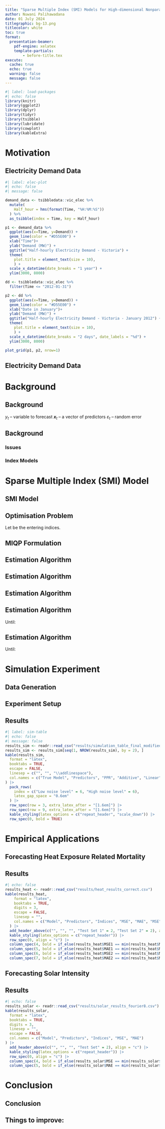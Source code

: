 ```yaml
---
title: "Sparse Multiple Index (SMI) Models for High-dimensional Nonparametric Forecasting"
author: Nuwani Palihawadana
date: 01 July 2024
titlegraphic: bg-13.png
titlecolor: white
toc: true
format:
  presentation-beamer:
    pdf-engine: xelatex
    template-partials:
        - before-title.tex
execute:
  cache: true
  echo: true
  warning: false
  message: false
---
```


```r
#| label: load-packages
#| echo: false
library(knitr)
library(ggplot2)
library(dplyr)
library(tidyr)
library(tsibble)
library(lubridate)
library(cowplot)
library(kableExtra)
```

# Motivation

## Electricity Demand Data
```r
#| label: elec-plot
#| echo: false
#| message: false

demand_data <- tsibbledata::vic_elec %>%
  mutate(
    Half_hour = hms(format(Time, "%H:%M:%S"))
  ) %>%
  as_tsibble(index = Time, key = Half_hour)

p1 <- demand_data %>%
  ggplot(aes(x=Time, y=Demand)) +
  geom_line(color = "#D55E00") +
  xlab("Time")+
  ylab("Demand (MW)") +
  ggtitle("Half-hourly Electricity Demand - Victoria") +
  theme(
    plot.title = element_text(size = 10),
    ) +
  scale_x_datetime(date_breaks = "1 year") +
  ylim(3000, 8000)

dd <- tsibbledata::vic_elec %>%
  filter(Time <= "2012-01-31")

p2 <- dd %>%
  ggplot(aes(x=Time, y=Demand)) +
  geom_line(color = "#D55E00") +
  xlab("Date in January")+
  ylab("Demand (MW)") +
  ggtitle("Half-hourly Electricity Demand - Victoria - January 2012") +
  theme(
    plot.title = element_text(size = 10),
    ) +
  scale_x_datetime(date_breaks = "2 days", date_labels = "%d") +
  ylim(3000, 8000)

plot_grid(p1, p2, nrow=1)
```


## Electricity Demand Data
\placefig{1.8}{1.2}{width=14cm, height=7cm}{figs/elec_temp.pdf}

# Background

## Background

\begin{itemize}
  \item \color{violet} \textbf{\textsl{Nonlinear "Transfer Function" model}}
\end{itemize}
\begin{block}{}
  \centerline{$y_{t} = f(\mathbfit{x}_{t}, \mathbfit{x}_{t-1}, \dots,\mathbfit{x}_{t-p}, y_{1},\dots,y_{t-k}) + \varepsilon_{t}$}
\end{block}

$y_{t}$ -- variable to forecast \newline
$\mathbfit{x}_{t}$ -- a vector of predictors \newline
$\varepsilon_{t}$ -- random error

\pause
\begin{itemize}
  \item Impossible to estimate $f$ for large $p$ -- \textbf{\textit{curse of dimensionality}}
  \pause
  \item Reasonable to impose additivity constraints \\[0.2cm]
\end{itemize}
\begin{block}{}
  \centerline{$f(\mathbfit{x}_{t}, \mathbfit{x}_{t-1}, \dots,\mathbfit{x}_{t-p}) = \sum_{i=0}^{p} {f_{i}(\mathbfit{x}_{t-i})}$ \pause \color{violet} \textbf{\textsl{$\mathbfit{\leftarrow}$ Nonparametric Additive Model}}}
\end{block}

## Background

### Issues
\begin{enumerate}
  \item \textbf{Challenging to estimate in a high-dimensional setting} \newline
  \item \textbf{Subjectivity in predictor selection, and predictor grouping to model interactions} \newline
\end{enumerate}

\pause

### Index Models
\begin{itemize}
    \item \color{violet} \textbf{Mitigate difficulty of estimating a nonparametric component for each predictor}
    \item \color{violet} \textbf{Improve flexibility}\newline
\end{itemize}


# Sparse Multiple Index (SMI) Model

## SMI Model

\begin{block}{Semi-parametric model}
$$y_{i} = \beta_{0} + \sum_{j = 1}^{p}g_{j}(\mathbfit{\alpha}_{j}^{T}\mathbfit{x}_{ij}) + \sum_{k = 1}^{d}f_{k}(w_{ik}) + \mathbfit{\theta}^{T}\mathbfit{u}_{i} + \varepsilon_{i}, \quad i = 1, \dots, n,$$
\end{block}

\begin{itemize}
  \item \color{black} $y_{i}$ : \color{violet} univariate response
  \item \color{black} $\mathbfit{x}_{ij} \in \mathbb{R}^{\ell_{j}}$, $j = 1, \dots, p$ : \color{violet} $p$ subsets of predictors entering indices
  \item \color{black} $\mathbfit{\alpha}_{j}$ : \color{violet} $\ell_{j}$-dimensional vectors of index coefficients
  \pause
  \item \color{black} Additional predictors :
    \begin{itemize}
      \item $w_{ik}$  --   \color{violet} nonlinear 
      \item \color{black} $\mathbfit{u}_{i}$  --   \color{violet} linear
    \end{itemize}
  \item \color{black} $g_{j}, f_{k}$ : \color{violet} smooth nonlinear functions
\end{itemize}


## Optimisation Problem

\small Let \color{violet}\textbf{$q$} \color{black}be the \color{violet}\textit{total number of predictors} \color{black}entering indices.

\begin{block}{}
\begin{align*}
  & \min_{\beta_{0}, p, \mathbfit{\alpha}, \mathbfit{g}, \mathbfit{f}, \mathbfit{\theta}} \quad \sum_{i = 1}^{n}\Bigg [ y_{i} - \beta_{0} - \sum_{j = 1}^{p}g_{j}(\mathbfit{\alpha}_{j}^{T}\mathbfit{x}_{i}) - \sum_{k = 1}^{d}f_{k}(w_{ik}) - \mathbfit{\theta}^{T}\mathbfit{u}_{i}\Bigg]^{2} \\
  & \hspace*{5cm} + \color{blue}\lambda_{0}\sum_{j = 1}^{p}\sum_{m = 1}^{q}\mathbb{1}(\alpha_{jm} \neq 0) \color{black}+ \color{magenta}\lambda_{2}\sum_{j = 1}^{p}\|\mathbfit{\alpha}_{j}\|_2^2 \nonumber \\
  & \hspace*{1.5cm} \text{s.t.}\quad \sum_{j=1}^p \mathbb{1}(\alpha_{jm} \neq 0) \in \{0,1\} \quad \forall m \nonumber
\end{align*}
\end{block}
\pause
\begin{itemize}
  \item \color{blue}$\lambda_{0} > 0$ -- controls the number of selected predictors
  \pause
  \item \color{magenta}$\lambda_{2} \ge 0$ -- controls the strength of the additional shrinkage
\end{itemize}


## MIQP Formulation

\begin{block}{}
$$
\begin{aligned}
  \min_{\beta_{0}, p, \mathbfit{\alpha}, \mathbfit{g}, \mathbfit{f}, \mathbfit{\theta}, \mathbfit{z}} \quad & \sum_{i = 1}^{n}\Bigg [ y_{i} - \beta_{0} - \sum_{j = 1}^{p}{g_{j}(\mathbfit{\alpha}_{j}^{T}\mathbfit{x}_{i})} - \sum_{k = 1}^{d} {f_{k}(w_{ik})} - \mathbfit{\theta}^{T}\mathbfit{u}_{i}\Bigg ]^{2} \\
  & \hspace*{4cm} + \color{blue}\lambda_{0}\sum_{j = 1}^{p}\sum_{m = 1}^{q}z_{jm} \color{black}+ \color{magenta}\lambda_{2}\sum_{j = 1}^{p}\sum_{m = 1}^{q} \alpha_{jm}^{2} \\
  \text{s.t.} \quad & |\alpha_{jm}| \le Mz_{jm} \quad \forall j, \forall m, \\
  & \sum_{j = 1}^{p}z_{jm} \le 1 \quad \forall m, \\
  & z_{jm} \in \{0, 1\} \pause \color{red} \quad \mathbfit{\leftarrow} \quad z_{jm} = \mathbb{1}(\alpha_{jm} \neq 0)
\end{aligned}
$$
\end{block}
\pause
\begin{itemize}
  \item $M < \infty$: \small{If $\mathbfit{\alpha^{*}}$ is an optimal solution, then $\max \big ( \{|\alpha_{jm}^{*} |\}_{j\in[p],m\in[q]} \big) \le M$}
\end{itemize}

## Estimation Algorithm

\begin{block}{}
\small \color{blue} \textbf{Step 1: Initialise Index Structure and Index Coefficients}
\end{block}
\begin{itemize}
    \item \color{violet}Obtain a feasible initialisation : \newline
    \color{black}
\pause
  \begin{enumerate}
    \item \textbf{PPR:} Projection Pursuit Regression Based Initialisation \newline
    \pause
    \item \textbf{Additive:} Nonparametric Additive Model Based Initialisation \newline
    \pause
    \item \textbf{Linear:} Linear Regression Based Initialisation \newline
    \pause
    \item \textbf{Multiple:} Picking One From Multiple Initialisations \newline
  \end{enumerate}
  \item \color{violet}Scale each $\hat{\mathbfit{\alpha}}_{j}$ to have unit norm
\end{itemize}


## Estimation Algorithm

\begin{block}
\small \color{blue} \textbf{\small Step 2: Estimate Nonlinear Functions}
\end{block}
  \begin{itemize}
    \item \color{violet} Estimate a GAM :
    \color{black}
\begin{alertblock}{}
$$
  y_{i} = \beta_{0} + \sum_{j = 1}^{p}g_{j}(\hat{h}_{ij}) + \sum_{k = 1}^{d}f_{k}(w_{ik}) + \mathbfit{\theta}^{T}\mathbfit{u}_{i} + \varepsilon_{i}, \quad i = 1, \dots, n,
$$
\end{alertblock}
\color{violet}
where 
    \begin{itemize}
      \item $y_{i}$ -- response \newline
      \item $\hat{h}_{ij} = \hat{\mathbfit{\alpha}}_{j}^{T}\mathbfit{x}_{i}, j = 1, \dots, p$ -- estimated indices
    \end{itemize}
  \end{itemize}


## Estimation Algorithm

\begin{block}
\small \color{blue} \textbf{Step 3: Update Index Coefficients}
\end{block}
\color{black}
\begin{alertblock}{}
$$
\begin{aligned}
  \min_{\mathbfit{\alpha}^{\text{new}}, \mathbfit{z}^{\text{new}}} & (\mathbfit{\alpha}^{\text{new}} - \mathbfit{\alpha}^{\text{old}})^{T}\mathbfit{V}^{T}\mathbfit{V}(\mathbfit{\alpha}^{\text{new}} - \mathbfit{\alpha}^{\text{old}}) - 2(\mathbfit{\alpha}^{\text{new}} - \mathbfit{\alpha}^{\text{old}})^{T}\mathbfit{V}^{T}\mathbfit{r} \\
  & \hspace*{4cm} + \color{blue} \lambda_{0}\sum_{j = 1}^{p}\sum_{m = 1}^{q}z_{jm}^{\text{new}} \color{black} + \color{magenta} \lambda_{2}\sum_{j = 1}^{p}\sum_{m = 1}^{q}(\alpha_{jm}^{new})^2 \\
  \text{s.t. } & |\alpha_{jm}^{\text{new}}| \le Mz_{jm}^{\text{new}} \quad \forall j, \forall m,\\
  & z_{jm}^{\text{new}} \in \{0, 1\}, \\
  & \sum_{j = 1}^{p}z_{jm}^{\text{new}} \le 1 \quad \forall m,
\end{aligned}
$$
\end{alertblock}

\begin{textblock}{5.5}(9, 5.5)
\fontsize{11}{12}\sf
\begin{block}{}
\scriptsize \color{violet} $\mathbfit{V}$ -- matrix of partial derivatives of RHS of SMI model equation, with respect to $\mathbfit{\alpha}_{j}$
\end{block}
\end{textblock} 

\begin{textblock}{5.5}(9, 7)
\fontsize{11}{12}\sf
\begin{block}{}
\scriptsize \color{violet} \scriptsize $\mathbfit{r}$ -- current residual vector
\end{block}
\end{textblock}


## Estimation Algorithm

\begin{block}
\small \color{blue} \textbf{Step 4: Iterate steps 2 and 3}
\end{block}
\color{violet}
Until:
    \begin{itemize}
      \item convergence
      \item loss increases for three consecutive iterations \color{violet} or
      \item \color{black} reaching maximum iterations
    \end{itemize}
\pause   
\begin{block}
\small \color{blue} \textbf{Step 5: Stop or repeat step 4}
\end{block}
  \begin{itemize}
    \item No dropped predictors -- \alert{Stop}
    \item Otherwise, include a new index consisting of dropped predictors -- \alert{Repeat step 4}
  \end{itemize}


## Estimation Algorithm

\begin{block}
\small \color{blue} \textbf{Step 6: Increase p by 1 in each iteration of step 5}
\end{block}
\color{violet}
Until:
    \begin{itemize}
      \item number of indices reaches $q$ -- \alert{output = final fitted model}
      \item loss increases after the increment -- \alert{output = previous iteration model} \color{violet} or \color{black}
      \item solution maintains same number of indices as previous iteration, and absolute difference of index coefficients between two successive iterations is not larger than a pre-specified tolerance -- \alert{output = model with a smaller loss}
    \end{itemize}


# Simulation Experiment

## Data Generation

\begin{block}{Predictor variables}
\begin{itemize}
  \item $x_{0}$ -- Uniform [0,1]
  \item $z_{0}$ -- Normal (5, 4)
  \item Construct lagged series of both $x_{0}$ and $z_{0}$ up-to lag 5
\end{itemize}
\end{block}

\pause
\begin{block}{Response variables}
  \begin{itemize}
    \item Low noise level -- $N(\mu = 0, \sigma^2 = 0.01)$:
      \begin{itemize}
        \item $y_{1} = (0.9*x_{0} + 0.6*x_{1} + 0.45*x_{3})^3 + \epsilon, \quad \epsilon\sim N(0, 0.01)$
        \item $y_{2} = (0.9*x_{0} + 0.6*x_{1} + 0.45*x_{3})^3 + (0.35*x_{2} + 0.7*x_{5})^2 + \epsilon, \quad \epsilon\sim N(0, 0.01)$
      \end{itemize}  
    \item High noise level -- $N(\mu = 0, \sigma^2 = 0.25)$:
      \begin{itemize}
        \item $y_{1} = (0.9*x_{0} + 0.6*x_{1} + 0.45*x_{3})^3 + \epsilon, \quad \epsilon\sim N(0, 0.25)$
        \item $y_{2} = (0.9*x_{0} + 0.6*x_{1} + 0.45*x_{3})^3 + (0.35*x_{2} + 0.7*x_{5})^2 + \epsilon, \quad \epsilon\sim N(0, 0.25)$
      \end{itemize}
  \end{itemize}
\end{block}


## Experiment Setup

\begin{itemize}
  \item \color{violet} Three different sets of predictors:
\begin{block}{}
  \begin{enumerate}
    \item \color{black} All $\mathbfit{x}$ variables \newline
    \item All $\mathbfit{x}$ variables and all $\mathbfit{z}$ variables \newline
  \item First three $\mathbfit{x}$ variables (i.e. $x_{0}, x_{1}$ and $x_{2}$) and all $\mathbfit{z}$ variables \newline
  \end{enumerate}
\end{block}
  \item \color{violet} under each initialisation option
  \item for each response and noise level combinations
\end{itemize}

## Results

```r
#| label: sim-table
#| echo: false
#| message: false
results_sim <- readr::read_csv("results/simulation_table_final_modified.csv")
results_sim <- results_sim[seq(1, NROW(results_sim), by = 2), ]
kable(results_sim,
  format = "latex",
  booktabs = TRUE,
  escape = FALSE,
  linesep = c("", "", "\\addlinespace"),
  col.names = c("True Model", "Predictors", "PPR", "Additive", "Linear", "Multiple")
) |>
  pack_rows(
    index = c("Low noise level" = 6, "High noise level" = 6),
    latex_gap_space = "0.6em"
  ) |>
  row_spec(row = 3, extra_latex_after = "[1.6em]") |>
  row_spec(row = 9, extra_latex_after = "[1.6em]") |>
  kable_styling(latex_options = c("repeat_header", "scale_down")) |>
  row_spec(0, bold = TRUE)
```

      
# Empirical Applications

## Forecasting Heat Exposure Related Mortality

\begin{textblock}{7}(0.7, 1)
\fontsize{11}{12}\sf
\begin{block}{Variables}
  \begin{itemize}
    \item \color{teal} \textbf{Response:} \color{black} \textbf{Daily deaths} -- 1990 to 2014 -- Montreal, Canada
    \item \color{teal} \textbf{Index Variables:} 
      \begin{itemize}
        \item \color{black} Death lags
        \item \color{black} Max temperature lags
        \item \color{black} Min temperature lags
        \item \color{black} Vapor pressure lags
      \end{itemize}
    \item \color{teal}\textbf{Nonlinear:} \color{black} DOS, Year \newline
  \end{itemize}
\end{block}
\end{textblock}

\begin{textblock}{7}(8.3, 1)
\fontsize{11}{12}\sf
\begin{block}{Data Split}
  \begin{itemize}
  \item \color{teal}\textbf{Training Set:} \color{black}1990 to 2012 \newline
  \item \color{teal}\textbf{Validation Set:} \color{black}2013 \newline
  \item \color{teal}\textbf{Test Set:} \color{black}2014 \newline \newline \newline \newline \newline
\end{itemize}
\end{block}
\end{textblock}

\begin{textblock}{14.6}(0.7, 6.5)
\fontsize{11}{12}\sf
\begin{alertblock}{}
$$
  \textbf{Deaths} = \beta_{0} + \sum_{j = 1}^{p}{g_{j}(\mathbfit{X}\mathbfit{\alpha}_{j})} + f_{1}(\textbf{DOS}) + f_{2}(\textbf{Year})+ \mathbfit{\varepsilon},
$$
\end{alertblock}
\end{textblock}

## Results

\fontsize{10}{12}\sf
```r
#| echo: false
results_heat <- readr::read_csv("results/heat_results_correct.csv")
kable(results_heat,
    format = "latex",
    booktabs = TRUE,
    digits = 3,
    escape = FALSE,
    linesep = "",
    col.names = c("Model", "Predictors", "Indices", "MSE", "MAE", "MSE", "MAE")
  ) |>
  add_header_above(c("", "", "", "Test Set 1" = 2, "Test Set 2" = 2), align = "c") |>
  kable_styling(latex_options = c("repeat_header")) |>
  row_spec(0, align = "c") |>
  column_spec(4, bold = if_else(results_heat$MSE1 == min(results_heat$MSE1), TRUE, FALSE)) |>
  column_spec(5, bold = if_else(results_heat$MAE1 == min(results_heat$MAE1), TRUE, FALSE)) |>
  column_spec(6, bold = if_else(results_heat$MSE2 == min(results_heat$MSE2), TRUE, FALSE)) |>
  column_spec(7, bold = if_else(results_heat$MAE2 == min(results_heat$MAE2), TRUE, FALSE))
```

\begin{textblock}{14}(1, 7)
\fontsize{11}{12}\sf
\begin{block}{}
\begin{itemize}
  \item \color{violet} \textbf{Test Set 1:} \color{black} Three months (June, July and August 2014)
  \item \color{violet} \textbf{Test Set 2:} \color{black} One month (June 2014)
\end{itemize}
\end{block}
\end{textblock}


## Forecasting Solar Intensity

\begin{textblock}{7}(0.7, 1)
\fontsize{11}{12}\sf
\begin{block}{Variables}
  \begin{itemize}
    \item \color{teal} \textbf{Response:} \color{black} \textbf{Daily solar intensity} -- February 2006 to February 2013 -- Amherst, Massachusetts
    \item \color{teal} \textbf{Index Variables:} 
      \begin{itemize}
        \item \color{black} Solar intensity lags
        \item \color{black} Temperature, dew point, wind speed, rain and humidity lags
      \end{itemize}
    \item \color{teal}\textbf{Linear:} \color{black} DOY fourier terms \newline
  \end{itemize}
\end{block}
\end{textblock}

\begin{textblock}{7}(8.3, 1)
\fontsize{11}{12}\sf
\begin{block}{Data Split}
  \begin{itemize}
  \item \color{teal}\textbf{Training Set:} \color{black} February 2006 to October 2012\newline
  \item \color{teal}\textbf{Validation Set:} \color{black} November and December 2012  \newline
  \item \color{teal}\textbf{Test Set:} \color{black} January and February 2013 \newline \newline
\end{itemize}
\end{block}
\end{textblock}

\begin{textblock}{14.6}(0.7, 6.5)
\fontsize{11}{12}\sf
\begin{alertblock}{}
$$
  \textbf{Solar} = \beta_{0} + \sum_{j = 1}^{p}{g_{j}(\mathbfit{X}\mathbfit{\alpha}_{j})} + \sum_{k = 1}^{8}(\theta_{k}\textbf{DOY}\_\textbf{S}_{\mathbfit{k}} + \delta_{k}\textbf{DOY}\_\textbf{C}_{\mathbfit{k}}) + \mathbfit{\varepsilon},
$$
\end{alertblock}
\end{textblock}


## Results

\fontsize{12}{12}\sf
```r
#| echo: false
results_solar <- readr::read_csv("results/solar_results_fourier8.csv")
kable(results_solar,
  format = "latex",
  booktabs = TRUE,
  digits = 3,
  linesep = "",
  escape = FALSE,
  col.names = c("Model", "Predictors", "Indices", "MSE", "MAE")
) |>
  add_header_above(c("", "", "", "Test Set" = 2), align = "c") |>
  kable_styling(latex_options = c("repeat_header")) |>
  row_spec(0, align = "c") |>
  column_spec(4, bold = if_else(results_solar$MSE == min(results_solar$MSE), TRUE, FALSE)) |>
  column_spec(5, bold = if_else(results_solar$MAE == min(results_solar$MAE), TRUE, FALSE))
```


# Conclusion

## Conclusion

::: {.callout-tip}
## \color{violet} \textbf{Key features:}

\begin{itemize}
    \item Automatic selection of number of indices and predictor grouping
    \item Automatic predictor selection
    \item A wide spectrum: from single index models to additive models
    \item Flexibility to include separate nonlinear and linear predictors
  \end{itemize}
:::

\pause
::: {.callout-warning}
## \color{violet} Things to improve:

\begin{itemize}
    \item \small Initialisation: we encourage trial-and-error
    \item \small Applicability: more applications are needed
    \item \small Computational time: increases with number of predictors and indices
  \end{itemize}
:::
